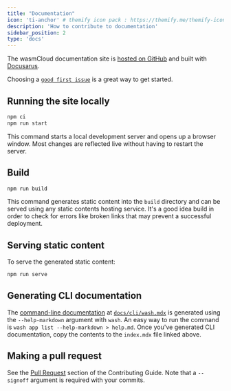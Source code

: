 ```yaml
---
title: "Documentation"
icon: 'ti-anchor' # themify icon pack : https://themify.me/themify-icons
description: 'How to contribute to documentation'
sidebar_position: 2
type: 'docs'
---
```


The wasmCloud documentation site is [hosted on GitHub](https://github.com/wasmCloud/wasmcloud.com) and built with [Docusarus](https://docusaurus.io/).

Choosing a [`good first issue`](https://github.com/wasmCloud/wasmcloud.com/issues?q=is%3Aopen+is%3Aissue+label%3A%22good+first+issue%22) is a great way to get started. 

## Running the site locally

```bash
npm ci
npm run start
```

This command starts a local development server and opens up a browser window. Most changes are reflected live without having to restart the server.

## Build

```bash
npm run build
```

This command generates static content into the `build` directory and can be served using any static contents hosting service. It's a good idea build in order to check for errors like broken links that may prevent a successful deployment. 

## Serving static content

To serve the generated static content:

```bash
npm run serve
```

## Generating CLI documentation

The [command-line documentation](/docs/cli/wash) at [`docs/cli/wash.mdx`](https://github.com/wasmCloud/wasmcloud.com/tree/main/docs/cli/wash) is generated using the `--help-markdown` argument with `wash`. An easy way to run the command is `wash app list --help-markdown > help.md`. Once you've generated CLI documentation, copy the contents to the `index.mdx` file linked above.

## Making a pull request

See the [Pull Request](/docs/contributing/contributing-guide#pull-requests) section of the Contributing Guide. Note that a `--signoff` argument is required with your commits. 
